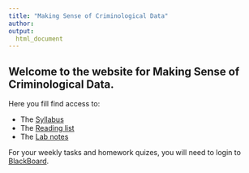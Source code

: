 ```yaml
---
title: "Making Sense of Criminological Data"
author: 
output:
  html_document
---
```


## Welcome to the website for Making Sense of Criminological Data. 

Here you fill find access to:

- The [Syllabus](https://rekadata.site/teaching/mscd/syllabus.html)
- The [Reading list](https://rekadata.site/teaching/mscd/reading_list.html)
- The [Lab notes](https://maczokni.github.io/MSCD_labs/)

For your weekly tasks and homework quizes, you will need to login to [BlackBoard](https://online.manchester.ac.uk). 